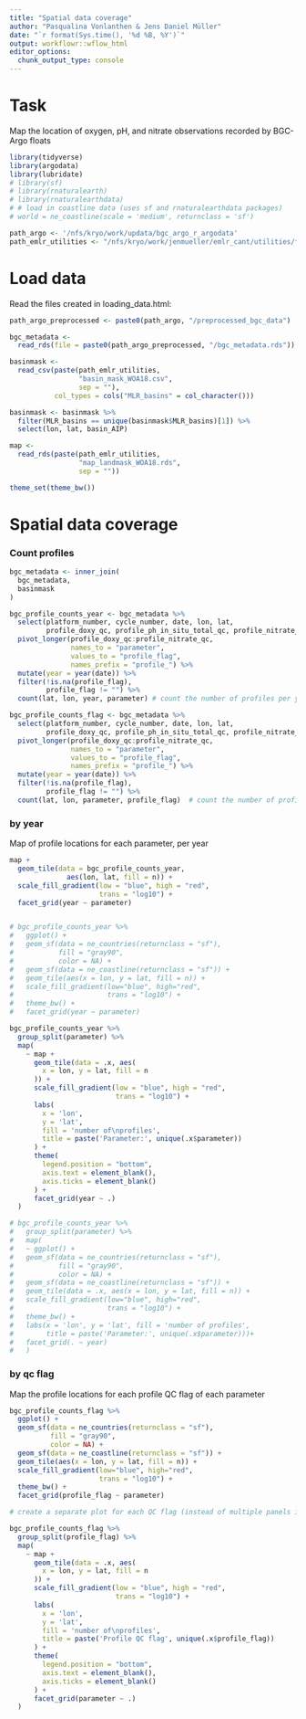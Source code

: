 ```yaml
---
title: "Spatial data coverage"
author: "Pasqualina Vonlanthen & Jens Daniel Müller"
date: "`r format(Sys.time(), '%d %B, %Y')`"
output: workflowr::wflow_html
editor_options:
  chunk_output_type: console
---
```


# Task

Map the location of oxygen, pH, and nitrate observations recorded by BGC-Argo floats

```r

library(tidyverse)
library(argodata)
library(lubridate)
# library(sf)
# library(rnaturalearth)
# library(rnaturalearthdata)
# # load in coastline data (uses sf and rnaturalearthdata packages)
# world = ne_coastline(scale = 'medium', returnclass = 'sf')

```

```r

path_argo <- '/nfs/kryo/work/updata/bgc_argo_r_argodata'
path_emlr_utilities <- "/nfs/kryo/work/jenmueller/emlr_cant/utilities/files/"

```

# Load data

Read the files created in loading_data.html:

```r

path_argo_preprocessed <- paste0(path_argo, "/preprocessed_bgc_data")

bgc_metadata <-
  read_rds(file = paste0(path_argo_preprocessed, "/bgc_metadata.rds"))

```

```r

basinmask <-
  read_csv(paste(path_emlr_utilities,
                 "basin_mask_WOA18.csv",
                 sep = ""),
           col_types = cols("MLR_basins" = col_character()))

basinmask <- basinmask %>% 
  filter(MLR_basins == unique(basinmask$MLR_basins)[1]) %>% 
  select(lon, lat, basin_AIP)

map <-
  read_rds(paste(path_emlr_utilities,
                 "map_landmask_WOA18.rds",
                 sep = ""))

```

```r
theme_set(theme_bw())
```


# Spatial data coverage

### Count profiles

```r

bgc_metadata <- inner_join(
  bgc_metadata,
  basinmask
)

bgc_profile_counts_year <- bgc_metadata %>% 
  select(platform_number, cycle_number, date, lon, lat,
         profile_doxy_qc, profile_ph_in_situ_total_qc, profile_nitrate_qc) %>% 
  pivot_longer(profile_doxy_qc:profile_nitrate_qc,
               names_to = "parameter",
               values_to = "profile_flag",
               names_prefix = "profile_") %>% 
  mutate(year = year(date)) %>% 
  filter(!is.na(profile_flag),
         profile_flag != "") %>% 
  count(lat, lon, year, parameter) # count the number of profiles per year in each lon/lat grid for each parameter 

bgc_profile_counts_flag <- bgc_metadata %>% 
  select(platform_number, cycle_number, date, lon, lat,
         profile_doxy_qc, profile_ph_in_situ_total_qc, profile_nitrate_qc) %>% 
  pivot_longer(profile_doxy_qc:profile_nitrate_qc,
               names_to = "parameter",
               values_to = "profile_flag",
               names_prefix = "profile_") %>% 
  mutate(year = year(date)) %>% 
  filter(!is.na(profile_flag),
         profile_flag != "") %>% 
  count(lat, lon, parameter, profile_flag)  # count the number of profiles for each profile QC flag in each lon/lat area and for each parameter 

```

### by year

Map of profile locations for each parameter, per year

```r

map +
  geom_tile(data = bgc_profile_counts_year,
              aes(lon, lat, fill = n)) +
  scale_fill_gradient(low = "blue", high = "red",
                      trans = "log10") +
  facet_grid(year ~ parameter)


# bgc_profile_counts_year %>%
#   ggplot() +
#   geom_sf(data = ne_countries(returnclass = "sf"),
#           fill = "gray90",
#           color = NA) +
#   geom_sf(data = ne_coastline(returnclass = "sf")) +
#   geom_tile(aes(x = lon, y = lat, fill = n)) +
#   scale_fill_gradient(low="blue", high="red",
#                       trans = "log10") +
#   theme_bw() +
#   facet_grid(year ~ parameter)

```

```r

bgc_profile_counts_year %>%
  group_split(parameter) %>%
  map(
    ~ map +
      geom_tile(data = .x, aes(
        x = lon, y = lat, fill = n
      )) +
      scale_fill_gradient(low = "blue", high = "red",
                          trans = "log10") +
      labs(
        x = 'lon',
        y = 'lat',
        fill = 'number of\nprofiles',
        title = paste('Parameter:', unique(.x$parameter))
      ) +
      theme(
        legend.position = "bottom",
        axis.text = element_blank(),
        axis.ticks = element_blank()
      ) +
      facet_grid(year ~ .)
  )

# bgc_profile_counts_year %>%
#   group_split(parameter) %>% 
#   map( 
#   ~ ggplot() +
#   geom_sf(data = ne_countries(returnclass = "sf"),
#           fill = "gray90",
#           color = NA) +
#   geom_sf(data = ne_coastline(returnclass = "sf")) +
#   geom_tile(data = .x, aes(x = lon, y = lat, fill = n)) +
#   scale_fill_gradient(low="blue", high="red",
#                       trans = "log10") +
#   theme_bw() +
#   labs(x = 'lon', y = 'lat', fill = 'number of profiles', 
#        title = paste('Parameter:', unique(.x$parameter)))+
#   facet_grid(. ~ year)
#   )

```

### by qc flag

Map the profile locations for each profile QC flag of each parameter

```r

bgc_profile_counts_flag %>%
  ggplot() +
  geom_sf(data = ne_countries(returnclass = "sf"),
          fill = "gray90",
          color = NA) +
  geom_sf(data = ne_coastline(returnclass = "sf")) +
  geom_tile(aes(x = lon, y = lat, fill = n)) +
  scale_fill_gradient(low="blue", high="red",
                      trans = "log10") +
  theme_bw() +
  facet_grid(profile_flag ~ parameter)

```

```r

# create a separate plot for each QC flag (instead of multiple panels in one plot) 

bgc_profile_counts_flag %>%
  group_split(profile_flag) %>%
  map(
    ~ map +
      geom_tile(data = .x, aes(
        x = lon, y = lat, fill = n
      )) +
      scale_fill_gradient(low = "blue", high = "red",
                          trans = "log10") +
      labs(
        x = 'lon',
        y = 'lat',
        fill = 'number of\nprofiles',
        title = paste('Profile QC flag', unique(.x$profile_flag))
      ) +
      theme(
        legend.position = "bottom",
        axis.text = element_blank(),
        axis.ticks = element_blank()
      ) +
      facet_grid(parameter ~ .)
  )

```
